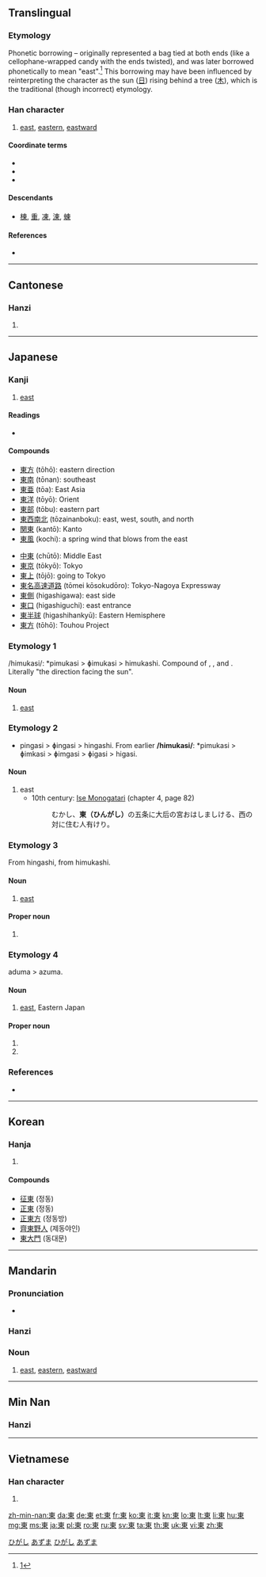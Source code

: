 {{also|东}}<!-- may be replaced by zh-forms -->
==Translingual==
{{stroke order|type=animate}}
{{Hani-forms|[[东]]|東}}

===Etymology===
Phonetic borrowing – originally represented a bag tied at both ends (like a cellophane-wrapped candy with the ends twisted), and was later borrowed phonetically to mean "east".<ref>[http://www.internationalscientific.org/CharacterASP/CharacterEtymology.aspx?characterInput=%E6%9D%B1&submitButton1=Etymology]</ref> This borrowing may have been influenced by reinterpreting the character as the sun ([[日]]) rising behind a tree ([[木]]), which is the traditional (though incorrect) etymology.

===Han character===
{{Han char|rn=75|rad=木|as=04|sn=8|four=5090<sub>6</sub>|canj=木田 (DW)|ids=⿻[[木]][[日]]}}

# [[east]], [[eastern]], [[eastward]]

====Coordinate terms====
* {{term|南||south|sc=Hani}}
* {{term|西||west|sc=Hani}}
* {{term|北||north|sc=Hani}}

====Descendants====
* [[棟]], [[重]], [[凍]], [[涷]], [[蝀]]

====References====
<references />
* {{Han ref|kx=0513.120|dkj=14499|dj=0899.080|hdz=21165.040|uh=6771|ud=26481|bh=AA46|bd=43590}}

----

==Cantonese==

===Hanzi===
{{yue-hanzi|jyut=|y=[[dung1]]|sim=东}}

# {{defn|lang=yue|sort=木04}}

----

==Japanese==

===Kanji===
{{ja-kanji|grade=2|rs=木04}}

# [[east]]

====Readings====
* {{ja-readings
|goon=[[つう]] (tsū) {{qualifier|non-[[w:Jōyō kanji|Jōyō]] reading}}
|kanon=[[とう]] (tō)
|kun=[[ひがし]] (higashi)
|nanori=[[あい]] (ai), [[あがり]] (agari), [[あずま]] (azuma), [[あづま]] (adzuma), [[こ]] (ko), [[さき]] (saki), [[しの]] (shino), [[とお]] (tō), [[はじめ]] (hajime), [[はる]] (haru), [[ひが]] (higa), [[もと]] (moto)}}

====Compounds====
{{top2}}
* [[東方]] (tōhō): eastern direction
* [[東南]] (tōnan): southeast
* [[東亜]] (tōa): East Asia
* [[東洋]] (tōyō): Orient
* [[東部]] (tōbu): eastern part
* [[東西南北]] (tōzainanboku): east, west, south, and north
* [[関東]] (kantō): Kanto
* [[東風]] (kochi): a spring wind that blows from the east
{{mid2}}
* [[中東]] (chūtō): Middle East
* [[東京]] (tōkyō): Tokyo
* [[東上]] (tōjō): going to Tokyo
* [[東名高速道路]] (tōmei kōsokudōro): Tokyo-Nagoya Expressway
* [[東側]] (higashigawa): east side
* [[東口]] (higashiguchi): east entrance
* [[東半球]] (higashihankyū): Eastern Hemisphere
* [[東方]] (tōhō): Touhou Project
{{bottom}}

===Etymology 1===
/himukasi/: *pimukasi > ɸimukasi > himukashi. Compound of {{term|日|pi|sun}}, {{term|向か|muka|facing, direction}}, and {{term|風|shi|wind, direction}}. Literally "the direction facing the sun".

====Noun====
{{ja-noun|k|hira=ひむかし|rom=himukashi}}

# [[east]]

===Etymology 2===
* pingasi > ɸingasi > hingashi. From earlier '''/himukasi/''': *pimukasi > ɸimkasi > ɸimgasi > ɸigasi > higasi.

====Noun====
{{ja-noun|k|hira=ひんがし|rom=hingashi}}

# east
#* 10th century: [[w:Ise Monogatari|Ise Monogatari]] (chapter 4, page 82)
#*: むかし、'''東（ひんがし）'''の五条に大后の宮おはしましける、西の対に住む人有けり。

===Etymology 3===
From hingashi, from himukashi.

====Noun====
{{ja-noun|k|hira=ひがし|rom=higashi}}

# [[east]]

====Proper noun====
{{ja-pos|k|proper|hira=ひがし|rom=Higashi}}

# {{surname|lang=ja}}

[[Category:Japanese surnames|ひがし]]

===Etymology 4===
aduma > azuma.

====Noun====
{{ja-noun|k|hira=あずま|hhira=あづま|rom=azuma}}

# [[east]], Eastern Japan

====Proper noun====
{{ja-pos|k|proper|hira=あずま|rom=Azuma}}

# {{given name|male|lang=ja}}
# {{surname|lang=ja}}

[[Category:Japanese surnames|あずま]]

===References===

* {{reference-book
  | last = Horiuchi
  | first = Hideaki
  | coauthors = Ken Akiyama
  | title = [[w:Taketori Monogatari|Taketori Monogatari]] , [[w:Ise Monogatari|Ise Monogatari]]
  | publisher = [[w:Iwanami Shoten Publishing|Iwanami Shoten]]
  | date = 1997
  | location = Tōkyō
  | id = ISBN 4-00-240017-4
  }}

[[Category:1000 Japanese basic words|ひがし]]
[[Category:Japanese male given names|あずま]]

----

==Korean==

===Hanja===
{{ko-hanja|hangeul=동|rv=dong|mr=tong|y=tong|eumhun=동녘|ehrv=dongnyeok|ehmr=tongnyŏk|ehy=tongnyekh}}

# {{defn|lang=ko|sort=木04}}

====Compounds====
* [[征東]] (정동)
* [[正東]] (정동)
* [[正東方]] (정동방)
* [[齊東野人]] (제동야인)
* [[東大門]] (동대문)

----

==Mandarin==

===Pronunciation===
* {{audio|Zh-dōng.ogg|audio}}

===Hanzi===
{{cmn-hanzi|sim=东|pin=[[dōng]] ([[dong1]])|wg=tung<sup>1</sup>}}

===Noun===
{{cmn-noun|t|pin=dōng|pint=dong1|sim=东|rs=木04}}

# [[east]], [[eastern]], [[eastward]]

----

==Min Nan==

===Hanzi===
{{rfc-header|Hanji|lang=nan}}
{{nan-noun|ts|poj=[[tang]] (vernacular), [[tong]] (literary)|c=東}}

----

==Vietnamese==

===Han character===
{{vi-hantu|[[đông]]<!--hốc-->, [[đang]]|rs=木04}}

# {{defn|lang=vi|sort=木04}}

[[zh-min-nan:東]]
[[da:東]]
[[de:東]]
[[et:東]]
[[fr:東]]
[[ko:東]]
[[it:東]]
[[kn:東]]
[[lo:東]]
[[lt:東]]
[[li:東]]
[[hu:東]]
[[mg:東]]
[[ms:東]]
[[ja:東]]
[[pl:東]]
[[ro:東]]
[[ru:東]]
[[sv:東]]
[[ta:東]]
[[th:東]]
[[uk:東]]
[[vi:東]]
[[zh:東]]